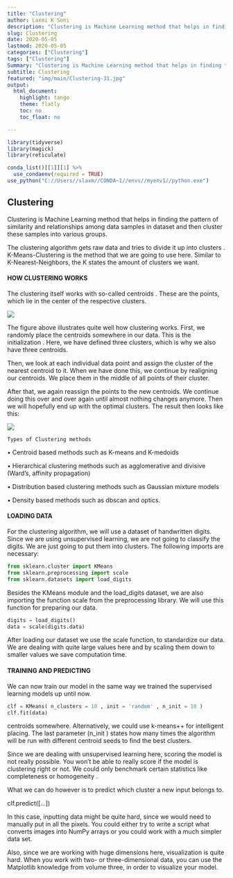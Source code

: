 ```yaml
---
title: "Clustering"
author: Laxmi K Soni 
description: "Clustering is Machine Learning method that helps in finding the pattern of similarity and relationships among data samples in dataset and then cluster these samples into various groups."
slug: Clustering
date: 2020-05-05
lastmod: 2020-05-05
categories: ["Clustering"]
tags: ["Clustering"]
Summary: "Clustering is Machine Learning method that helps in finding the pattern of similarity and relationships among data samples in dataset and then cluster these samples into various groups."
subtitle: Clustering
featured: "img/main/Clustering-31.jpg"
output:
  html_document:
    highlight: tango
    theme: flatly
    toc: no
    toc_float: no

---
```



```r
library(tidyverse)
library(magick)
library(reticulate)

conda_list()[[1]][1] %>% 
  use_condaenv(required = TRUE)
use_python("C://Users//slaxm//CONDA~1//envs//myenv1//python.exe")

```

## Clustering

Clustering is Machine Learning method that helps in finding the pattern of similarity and relationships among data samples in dataset and then cluster these samples into various groups.



The clustering algorithm gets raw data and tries to divide it up into clusters . K-Means-Clustering is the method that we are going to use here. Similar to K-Nearest-Neighbors, the K states the amount of clusters we want.

#### HOW CLUSTERING WORKS

The clustering itself works with so-called centroids . These are the points, which lie in the center of the respective clusters.

![](/img/main/howclustering.png)

The figure above illustrates quite well how clustering works. First, we randomly place the centroids somewhere in our data. This is the initialization . Here, we have defined three clusters, which is why we also have three centroids.

Then, we look at each individual data point and assign the cluster of the nearest centroid to it. When we have done this, we continue by realigning our centroids. We place them in the middle of all points of their cluster.

After that, we again reassign the points to the new centroids. We continue doing this over and over again until almost nothing changes anymore. Then we will hopefully end up with the optimal clusters. The result then looks like this:


![](/img/main/howclustering1.png)


`Types of Clustering methods`

•	 Centroid based methods such as K-means and K-medoids

•	 Hierarchical clustering methods such as agglomerative and divisive (Ward’s, affinity
propagation)

•	 Distribution based clustering methods such as Gaussian mixture models

•	 Density based methods such as dbscan and optics.


#### LOADING DATA

For the clustering algorithm, we will use a dataset of handwritten digits. Since we are using unsupervised learning, we are not going to classify the digits. We are just going to put them into clusters. The following imports are necessary:

```python
from sklearn.cluster import KMeans
from sklearn.preprocessing import scale
from sklearn.datasets import load_digits
```

Besides the KMeans module and the load_digits dataset, we are also importing the function scale from the preprocessing library. We will use this function for preparing our data.

```python
digits = load_digits()
data = scale(digits.data)
```

After loading our dataset we use the scale function, to standardize our data. We are dealing with quite large values here and by scaling them down to smaller values we save computation time.


#### TRAINING AND PREDICTING

We can now train our model in the same way we trained the supervised learning models up until now.

```python
clf = KMeans( n_clusters = 10 , init = 'random' , n_init = 10 )
clf.fit(data)
```

centroids somewhere. Alternatively, we could use k-means++ for intelligent placing.
The last parameter (n_init ) states how many times the algorithm will be run with different centroid seeds to find the best clusters.

Since we are dealing with unsupervised learning here, scoring the model is not really possible. You won’t be able to really score if the model is clustering right or not. We could only benchmark certain statistics like completeness or homogeneity .

What we can do however is to predict which cluster a new input belongs to.

clf.predict([...])

In this case, inputting data might be quite hard, since we would need to manually put in all the pixels. You could either try to write a script what converts images into NumPy arrays or you could work with a much simpler data set.

Also, since we are working with huge dimensions here, visualization is quite hard. When you work with two- or three-dimensional data, you can use the Matplotlib knowledge from volume three, in order to visualize your model.